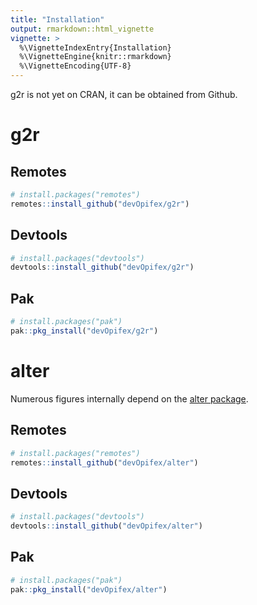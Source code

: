 ```yaml
---
title: "Installation"
output: rmarkdown::html_vignette
vignette: >
  %\VignetteIndexEntry{Installation}
  %\VignetteEngine{knitr::rmarkdown}
  %\VignetteEncoding{UTF-8}
---
```


g2r is not yet on CRAN, it can be obtained from Github.

# g2r

## Remotes

```r
# install.packages("remotes")
remotes::install_github("devOpifex/g2r")
```

## Devtools

```r
# install.packages("devtools")
devtools::install_github("devOpifex/g2r")
```

## Pak

```r
# install.packages("pak")
pak::pkg_install("devOpifex/g2r")
```

# alter

Numerous figures internally depend on the [alter package](https://github.com/devOpifex/alter).

## Remotes

```r
# install.packages("remotes")
remotes::install_github("devOpifex/alter")
```

## Devtools

```r
# install.packages("devtools")
devtools::install_github("devOpifex/alter")
```

## Pak

```r
# install.packages("pak")
pak::pkg_install("devOpifex/alter")
```
